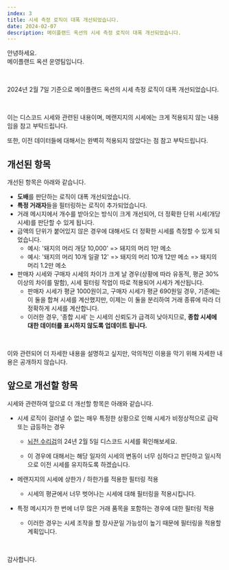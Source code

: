 ```yaml
---
index: 3
title: 시세 측정 로직이 대폭 개선되었습니다.
date: 2024-02-07
description: 메이플랜드 옥션의 시세 측정 로직이 대폭 개선되었습니다.
---
```


안녕하세요.  
메이플랜드 옥션 운영팀입니다.

<br />

2024년 2월 7일 기준으로 메이플랜드 옥션의 시세 측정 로직이 대폭 개선되었습니다.

<br />

이는 디스코드 시세와 관련된 내용이며, 메랜지지의 시세에는 크게 적용되지 않는 내용임을 참고 부탁드립니다.

또한, 이전 데이터들에 대해서는 완벽히 적용되지 않았다는 점 참고 부탁드립니다.

## 개선된 항목

개선된 항목은 아래와 같습니다.

- **도배**를 판단하는 로직이 대폭 개선되었습니다.
- **특정 거래자**들을 필터링하는 로직이 추가되었습니다.
- 거래 메시지에서 개수를 받아오는 방식이 크게 개선되어, 더 정확한 단위 시세(개당 시세)를 판단할 수 있게 됩니다.
- 금액의 단위가 붙어있지 않은 경우에 대해서도 더 정확한 시세를 측정할 수 있게 되었습니다.
  - 예시: '돼지의 머리 개당 10,000' => 돼지의 머리 1만 메소
  - 예시: '돼지의 머리 10개 일괄 12' => 돼지의 머리 10개 12만 메소 => 돼지의 머리 1.2만 메소
- 판매자 시세와 구매자 시세의 차이가 크게 날 경우(상황에 따라 유동적, 평균 30% 이상의 차이를 말함), 시세 필터링 작업이 따로 적용되어 시세가 계산됩니다.
  - 판매자 시세가 평균 1000원이고, 구매자 시세가 평균 690원일 경우, 기존에는 이 둘을 합쳐 시세를 계산했지만, 이제는 이 둘을 분리하여 거래 종류에 따라 더 정확하게 시세를 계산합니다.
  - 이러한 경우, '종합 시세' 는 시세의 신뢰도가 급격히 낮아지므로, **종합 시세에 대한 데이터를 표시하지 않도록 업데이트 됩니다.**

<br />

이와 관련되어 더 자세한 내용을 설명하고 싶지만, 악의적인 이용을 막기 위해 자세한 내용은 공개하지 않습니다.

## 앞으로 개선할 항목

시세와 관련하여 앞으로 더 개선할 항목은 아래와 같습니다.

- 시세 로직이 걸러낼 수 없는 매우 특정한 상황으로 인해 시세가 비정상적으로 급락 또는 급등하는 경우

  - [뇌전 수리검](/prices/2070005)의 24년 2월 5일 디스코드 시세를 확인해보세요.

  - 이 경우에 대해서는 해당 일자의 시세의 변동이 너무 심하다고 판단하고 일시적으로 이전 시세를 유지하도록 하겠습니다.

- 메랜지지의 시세에 상한가 / 하한가를 적용한 필터링 적용

  - 시세의 평균에서 너무 벗어나는 시세에 대해 필터링을 적용시킵니다.

- 특정 메시지가 한 번에 너무 많은 거래 품목을 포함하는 경우에 대한 필터링 적용

  - 이러한 경우는 시세 조작을 할 장사꾼일 가능성이 높기 때문에 필터링을 적용할 계획입니다.

<br />

감사합니다.

